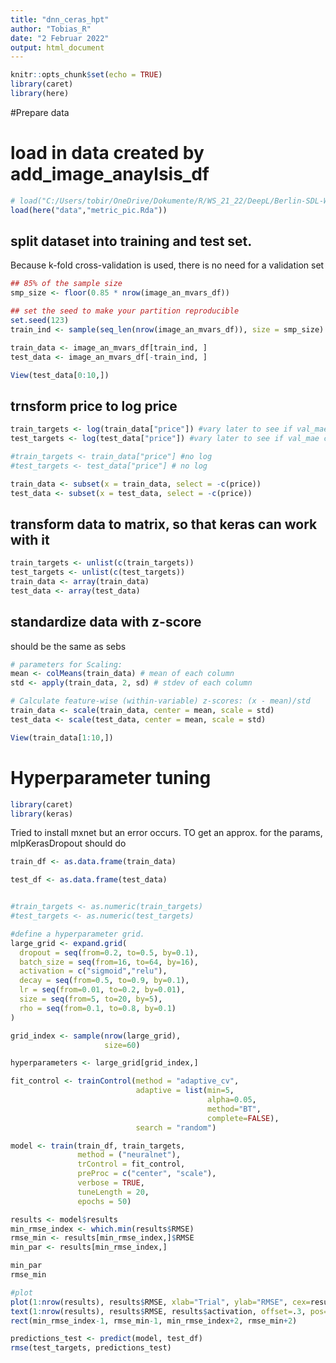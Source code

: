 ```yaml
---
title: "dnn_ceras_hpt"
author: "Tobias_R"
date: "2 Februar 2022"
output: html_document
---
```


```r
knitr::opts_chunk$set(echo = TRUE)
library(caret)
library(here)
```

#Prepare data

# load in data created by add_image_anaylsis_df
```r
# load("C:/Users/tobir/OneDrive/Dokumente/R/WS_21_22/DeepL/Berlin-SDL-WS2122/data/image_an_mvars_df.Rda")
load(here("data","metric_pic.Rda"))
```

## split dataset into training and test set.
Because k-fold cross-validation is used, there is no need for a validation set

```r
## 85% of the sample size
smp_size <- floor(0.85 * nrow(image_an_mvars_df))

## set the seed to make your partition reproducible
set.seed(123)
train_ind <- sample(seq_len(nrow(image_an_mvars_df)), size = smp_size)

train_data <- image_an_mvars_df[train_ind, ]
test_data <- image_an_mvars_df[-train_ind, ]
```

```r
View(test_data[0:10,])
```


## trnsform price to log price
```r
train_targets <- log(train_data["price"]) #vary later to see if val_mae changes
test_targets <- log(test_data["price"]) #vary later to see if val_mae changes

#train_targets <- train_data["price"] #no log
#test_targets <- test_data["price"] # no log

train_data <- subset(x = train_data, select = -c(price))
test_data <- subset(x = test_data, select = -c(price))
```

## transform data to matrix, so that keras can work with it
```r
train_targets <- unlist(c(train_targets))
test_targets <- unlist(c(test_targets))
train_data <- array(train_data)
test_data <- array(test_data)
```

## standardize data with z-score
should be the same as sebs
```r
# parameters for Scaling:
mean <- colMeans(train_data) # mean of each column
std <- apply(train_data, 2, sd) # stdev of each column

# Calculate feature-wise (within-variable) z-scores: (x - mean)/std
train_data <- scale(train_data, center = mean, scale = std)
test_data <- scale(test_data, center = mean, scale = std)
```

```r
View(train_data[1:10,])
```





# Hyperparameter tuning

```r
library(caret)
library(keras)
```


Tried to install mxnet but an error occurs. 
TO get an approx. for the params, mlpKerasDropout should do
```r

train_df <- as.data.frame(train_data)

test_df <- as.data.frame(test_data)


#train_targets <- as.numeric(train_targets)
#test_targets <- as.numeric(test_targets)

#define a hyperparameter grid.
large_grid <- expand.grid(
  dropout = seq(from=0.2, to=0.5, by=0.1),
  batch_size = seq(from=16, to=64, by=16),
  activation = c("sigmoid","relu"),
  decay = seq(from=0.5, to=0.9, by=0.1),
  lr = seq(from=0.01, to=0.2, by=0.01),
  size = seq(from=5, to=20, by=5),
  rho = seq(from=0.1, to=0.8, by=0.1)
)

grid_index <- sample(nrow(large_grid),
                     size=60)

hyperparameters <- large_grid[grid_index,]

fit_control <- trainControl(method = "adaptive_cv", 
                            adaptive = list(min=5, 
                                            alpha=0.05, 
                                            method="BT", 
                                            complete=FALSE),
                            search = "random")

model <- train(train_df, train_targets, 
               method = ("neuralnet"), 
               trControl = fit_control,
               preProc = c("center", "scale"),
               verbose = TRUE,
               tuneLength = 20,
               epochs = 50)

results <- model$results
min_rmse_index <- which.min(results$RMSE)
rmse_min <- results[min_rmse_index,]$RMSE
min_par <- results[min_rmse_index,]
```


```r
min_par
rmse_min
```


```r
#plot 
plot(1:nrow(results), results$RMSE, xlab="Trial", ylab="RMSE", cex=results$size / max(results$size), col="red", ylim=c(1, 30))
text(1:nrow(results), results$RMSE, results$activation, offset=.3, pos=3, cex=0.8)
rect(min_rmse_index-1, rmse_min-1, min_rmse_index+2, rmse_min+2)
```

```r
predictions_test <- predict(model, test_df)
rmse(test_targets, predictions_test)

```


